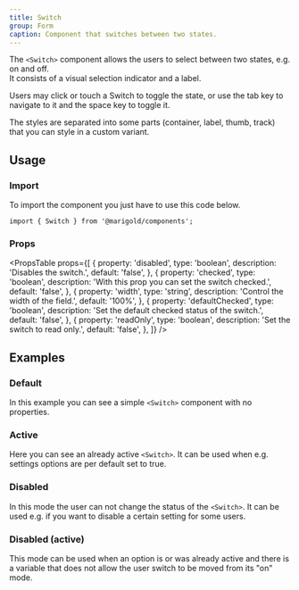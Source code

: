 ```yaml
---
title: Switch
group: Form
caption: Component that switches between two states.
---
```


The `<Switch>` component allows the users to select between two states, e.g. on and off.  
It consists of a visual selection indicator and a label.

Users may click or touch a Switch to toggle the state, or use the tab key to navigate to it and the space key to toggle it.

The styles are separated into some parts (container, label, thumb, track) that you can style in a custom variant.

## Usage

### Import

To import the component you just have to use this code below.

```tsx
import { Switch } from '@marigold/components';
```

### Props

<PropsTable
  props={[
    {
      property: 'disabled',
      type: 'boolean',
      description: 'Disables the switch.',
      default: 'false',
    },
    {
      property: 'checked',
      type: 'boolean',
      description: 'With this prop you can set the switch checked.',
      default: 'false',
    },
    {
      property: 'width',
      type: 'string',
      description: 'Control the width of the field.',
      default: '100%',
    },
    {
      property: 'defaultChecked',
      type: 'boolean',
      description: 'Set the default checked status of the switch.',
      default: 'false',
    },
    {
      property: 'readOnly',
      type: 'boolean',
      description: 'Set the switch to read only.',
      default: 'false',
    },
  ]}
/>

## Examples

### Default

In this example you can see a simple `<Switch>` component with no properties.

<ComponentDemo file="./switch-basic.demo.tsx" />

### Active

Here you can see an already active `<Switch>`. It can be used when e.g. settings options are per default set to true.

<ComponentDemo file="./switch-active.demo.tsx" />

### Disabled

In this mode the user can not change the status of the `<Switch>`. It can be used e.g. if you want to disable a certain setting for some users.

<ComponentDemo file="./switch-disabled.demo.tsx" />

### Disabled (active)

This mode can be used when an option is or was already active and there is a variable that does not allow the user switch to be moved from its "on" mode.

<ComponentDemo file="./switch-active-disabled.demo.tsx" />
